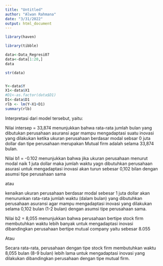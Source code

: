 ---
title: "Untitled"
author: "Alwan Rahmana"
date: "3/31/2022"
output: html_document
---


```{r}
library(haven)
```


```{r}
library(tibble)
```


```{r}
data<-Data_Regresi07
data<-data[1:20,]
data
```


```{r}
str(data)
```


```{r}

```

```{r}
Y<-data$Y
X1<-data$X1
#D1<-as.factor(data$D1)
D1<-data$D1
rlb <- lm(Y~X1+D1)
summary(rlb)
```
Interpretasi dari model tersebut, yaitu:

Nilai intersep = 33,874 menunjukkan bahwa rata-rata jumlah bulan yang dibutukan perusahaan asuransi agar mampu mengadaptasi suatu inovasi yang dilakukan ketika ukuran perusahaan berdasar modal sebsar 0 juta dollar dan tipe perusahaan merupakan Mutual firm adalah selama 33,874 bulan.

Nilai b1 = -0.102 menunjukkan bahwa jika ukuran perusahaan menurut modal naik 1 juta dollar maka jumlah waktu yagn dibutuhkan perusahaan asurasi untuk mengadaptasi inovasi akan turun sebesar 0,102 bilan dengan asumsi tipe perusahaan sama

atau

kenaikan ukuran perusahaan berdasar modal sebesar 1 juta dollar akan menurunkan rata-rata jumlah waktu (dalam bulan) yang dibutuhkan perusahaan asuransi agar mampu mengadaptasi inovasi yang dilakukan selama 0,102 bulan (1-2 bulan) dengan asumsi tipe perusahaan sama.

Nilai b2 = 8,055 menunjukkan bahwa perusahaan bertipe stock firm membutuhkan waktu lebih banyak untuk mengadaptasi inovasi dibandingkan perusahaan bertipe mutual company yaitu sebesar 8.055

Atau

Secara rata-rata, perusahaan dengan tipe stock firm membutuhkan waktu 8,055 bulan (8-9 bulan) lebih lama untuk mengadaptasi inovasi yang dilakukan dibandingkan perusahaan dengan tipe mutual firm.




